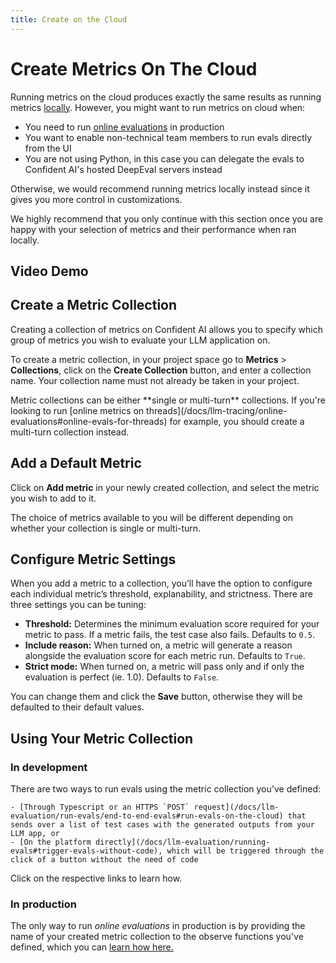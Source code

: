 ```yaml
---
title: Create on the Cloud
---
```



# Create Metrics On The Cloud

Running metrics on the cloud produces exactly the same results as running metrics [locally](/docs/llm-evaluation/metrics/locally). However, you might want to run metrics on cloud when:

- You need to run [online evaluations](/docs/llm-tracing/online-evaluations) in production
- You want to enable non-technical team members to run evals directly from the UI
- You are not using Python, in this case you can delegate the evals to Confident AI's hosted DeepEval servers instead

Otherwise, we would recommend running metrics locally instead since it gives you more control in customizations.

<Callout>
We highly recommend that you only continue with this section once you are happy with your selection of metrics and their performance when ran locally.
</Callout>

## Video Demo

<VideoDisplayer
  src="https://confident-docs.s3.us-east-1.amazonaws.com/evaluation:metric-collections.mp4"
  width="100%"
  title="Creating metric collections on Confident AI"
/>

## Create a Metric Collection

Creating a collection of metrics on Confident AI allows you to specify which group of metrics you wish to evaluate your LLM application on.

To create a metric collection, in your project space go to **Metrics** > **Collections**, click on the **Create Collection** button, and enter a collection name. Your collection name must not already be taken in your project.

<Callout>
Metric collections can be either **single or multi-turn** collections. If you're looking to run [online metrics on threads](/docs/llm-tracing/online-evaluations#online-evals-for-threads) for example, you should create a multi-turn collection instead.
</Callout>

## Add a Default Metric

Click on **Add metric** in your newly created collection, and select the metric you wish to add to it.

<Callout type="info">
The choice of metrics available to you will be different depending on whether your collection is single or multi-turn.
</Callout>

## Configure Metric Settings

When you add a metric to a collection, you’ll have the option to configure each individual metric’s threshold, explanability, and strictness. There are three settings you can be tuning:

- **Threshold:** Determines the minimum evaluation score required for your metric to pass. If a metric fails, the test case also fails. Defaults to `0.5`.
- **Include reason:** When turned on, a metric will generate a reason alongside the evaluation score for each metric run. Defaults to `True`.
- **Strict mode:** When turned on, a metric will pass only and if only the evaluation is perfect (ie. 1.0). Defaults to `False`.

You can change them and click the **Save** button, otherwise they will be defaulted to their default values.

## Using Your Metric Collection

### In development

There are two ways to run evals using the metric collection you've defined:

    - [Through Typescript or an HTTPS `POST` request](/docs/llm-evaluation/run-evals/end-to-end-evals#run-evals-on-the-cloud) that sends over a list of test cases with the generated outputs from your LLM app, or
    - [On the platform directly](/docs/llm-evaluation/running-evals#trigger-evals-without-code), which will be triggered through the click of a button without the need of code

Click on the respective links to learn how.

### In production

The only way to run _online evaluations_ in production is by providing the name of your created metric collection to the observe functions you've defined, which you can [learn how here.](/docs/llm-tracing/online-evaluations)

